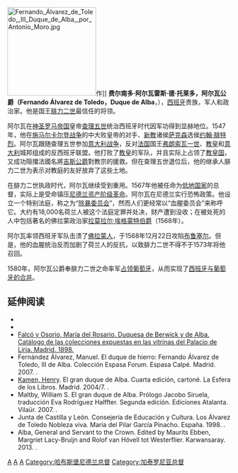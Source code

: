 [[File:Fernando_Álvarez_de_Toledo,_III_Duque_de_Alba,_por_Antonio_Moro.jpg|200px]]作]]
'''费尔南多·阿尔瓦雷斯·德·托莱多，阿尔瓦公爵（Fernando Álvarez de Toledo，Duque de Alba'''，{{bd|1507年||1582年||catIdx=F}}），[[西班牙|西班牙]]贵族，军人和政治家。他是国王[[腓力二世_(西班牙)|腓力二世]]最信任的将领。

阿尔瓦在[[神圣罗马帝国|神圣罗马帝国]]皇帝[[查理五世_(神圣罗马帝国)|查理五世]]统治西班牙时代因军功得到显赫地位。1547年，他在[[施马尔卡尔登战争|施马尔卡尔登战争]]的{{link-en|米尔堡战役|Battle of Mühlberg|米尔堡战役}}中大败皇帝的对手、[[新教|新教]]诸侯[[萨克森|萨克森]]选侯[[约翰·腓特烈_(萨克森)|约翰·腓特烈]]。阿尔瓦跟随查理五世参加[[意大利战争|意大利战争]]，反对[[法国|法国]]国王[[弗朗索瓦一世|弗朗索瓦一世]]、[[教皇|教皇]]和[[意大利|意大利]]城邦组成的反西班牙联盟。他打败了[[教皇|教皇]]的军队，并且实际上占领了[[教皇国|教皇国]]，又成功阻擋法國名將[[法蘭索瓦·德·洛林，第二代吉斯公爵|吉斯公爵]]對教宗的援救。但在查理五世退位后，他的继承人腓力二世为表示对教庭的友好放弃了这些土地。

在腓力二世执政时代，阿尔瓦继续受到重用。1567年他被任命为[[低地国家|低地国家]]的总督，实际上是受命镇压[[尼德兰资产阶级革命|尼德兰资产阶级革命]]。阿尔瓦在尼德兰实行恐怖政策。他设立一个特别法庭，称之为“[[除暴委员会|除暴委员会]]”，然而人们更经常以“血腥委员会”来称呼它。大约有18,000名荷兰人被这个法庭定罪并处决，财产遭到没收；在被处死的人中包括著名的佛拉蒙政治家[[拉莫拉尔·埃格蒙特伯爵|拉莫拉尔·埃格蒙特伯爵]]（1568年）。

阿尔瓦率领西班牙军队击溃了[[佛拉蒙人|佛拉蒙人]]，于1568年12月22日攻陷[[布鲁塞尔|布鲁塞尔]]。但是，他的血腥统治反而加剧了荷兰人的反抗，以致腓力二世不得不于1573年将他召回。

1580年，阿尔瓦公爵奉腓力二世之命率军[[葡萄牙王位繼承戰爭|占领葡萄牙]]，从而实现了[[伊比利聯盟|西班牙与葡萄牙的合并]]。

==延伸阅读==
{{EB1911 poster|Alva, Fernando Alvarez de Toledo}}
* {{Cite web |url=http://grandesp.org.uk/historia/titulos/titintro.htm |title=Grandes de España |accessdate=15 October 2008 |last=Hobbs |first=Nicolas |authorlink= |year=2007 |month= |publisher= |location= |pages= |language=es |doi= |archiveurl=https://web.archive.org/web/20061129053428/http://www.grandesp.org.uk/historia/titulos/titintro.htm |archivedate=2006-11-29 |quote= |dead-url=yes }}
* {{cite book |last=Instituto de Salazar y Castro |others=Periodic publication. |title=Elenco de Grandezas y Titulos Nobiliarios Españoles |language=es }}
* [https://archive.org/stream/catlogodelascol00lirigoog/catlogodelascol00lirigoog_djvu.txt Falcó y Osorio, María del Rosario. Duquesa de Berwick y de Alba. Catálogo de las colecciones expuestas en las vitrinas del Palacio de Liria. Madrid. 1898.]
* Fernández Álvarez, Manuel. El duque de hierro: Fernando Álvarez de Toledo, III de Alba. Colección Espasa Forum. Espasa Calpé. Madrid. 2007. {{ISBN|978-84-670-2625-2}}.
* [[Henry_Kamen|Kamen, Henry]]. El gran duque de Alba. Cuarta edición, cartoné. La Esfera de los Libros. Madrid. 2004/7. {{ISBN|978-84-9734-220-9}}.
* Maltby, William S. El gran duque de Alba. Prólogo Jacobo Siruela, traducción Eva Rodríguez Halffter. Segunda edición. Ediciones Atalanta. Vilaür. 2007. {{ISBN|978-84-935313-8-6}}.
* Junta de Castilla y León. Consejería de Educación y Cultura. Los Álvarez de Toledo Nobleza viva. María del Pilar García Pinacho. España. 1998. {{ISBN|84-7846-775-0}}.
* Alba, General and Servant to the Crown. Edited by Maurits Ebben, Margriet Lacy-Bruijn and Rolof van Hövell tot Westerflier. Karwansaray. 2013. {{ISBN|978-94-90258-08-5}}.

{{模板:西班牙偉大統帥}}
{{Authority control}}
[[Category:西班牙公爵|A]]
[[Category:西班牙政治人物|A]]
[[Category:西班牙軍事人物|A]]
[[Category:哈布斯堡尼德兰总督|Category:哈布斯堡尼德兰总督]]
[[Category:加泰罗尼亚总督|Category:加泰罗尼亚总督]]